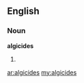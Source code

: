 ==English==

===Noun===
'''algicides'''

# {{plural of|[[algicide]]}}

[[ar:algicides]]
[[my:algicides]]